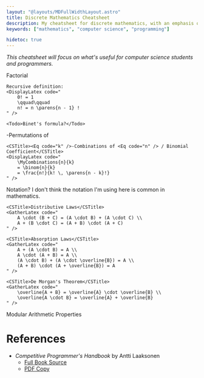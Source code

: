 ```yaml
---
layout: "@layouts/MDFullWidthLayout.astro"
title: Discrete Mathematics Cheatsheet
description: My cheatsheet for discrete mathematics, with an emphasis on material useful for computer science.
keywords: ["mathematics", "computer science", "programming"]

hidetoc: true
---
```






*This cheatsheet will focus on what's useful for computer science students and programmers.*

<CheatsheetBlock>

<CSFrame>
    <CSTitle>Factorial</CSTitle>
    <GatherLatex code="
        n!
        = \prod_{k = 1}^n{k}
        = 1 \times 2 \times 3 \times \dots \times (n-2) \times (n-1) \times n,
        \\
        \forall n \in \mathbb{Z} : n > 0.
        \qquad\qquad
        0! = 1
    " />

    Recursive definition:
    <DisplayLatex code="
        0! = 1
        \qquad\qquad
        n! = n \parens{n - 1} !
    " />

    <Todo>Binet's formula?</Todo>
</CSFrame>

<CSFrame>
    <CSTitle><Eq code="k" />-Permutations of <Eq code="n" /></CSTitle>
    <DisplayLatex code="
        \MyPermutations{n}{k}
        = \frac{n!}{\parens{n - k}!}
    " />

    <CSTitle><Eq code="k" />-Combinations of <Eq code="n" /> / Binomial Coefficient</CSTitle>
    <DisplayLatex code="
        \MyCombinations{n}{k}
        = \binom{n}{k}
        = \frac{n!}{k! \, \parens{n - k}!}
    " />
</CSFrame>

<CSFrame>
    <Todo>Notation? I don't think the notation I'm using here is common in mathematics.</Todo>

    <CSTitle>Distributive Laws</CSTitle>
    <GatherLatex code="
        A \cdot (B + C) = (A \cdot B) + (A \cdot C) \\
        A + (B \cdot C) = (A + B) \cdot (A + C)
    " />

    <CSTitle>Absorption Laws</CSTitle>
    <GatherLatex code="
        A + (A \cdot B) = A \\
        A \cdot (A + B) = A \\
        (A \cdot B) + (A \cdot \overline{B}) = A \\
        (A + B) \cdot (A + \overline{B}) = A
    " />

    <CSTitle>De Morgan's Theorem</CSTitle>
    <GatherLatex code="
        \overline{A + B} = \overline{A} \cdot \overline{B} \\
        \overline{A \cdot B} = \overline{A} + \overline{B}
    " />
</CSFrame>

<CSFrame>
    <CSTitle>Modular Arithmetic Properties</CSTitle>
    <AlignLatex code="
        \parens{a + b} \bmod m
            &= \parens{\parens{a \bmod m} + \parens{b \bmod m}} \bmod m
            \\
        \parens{a - b} \bmod m
            &= \parens{\parens{a \bmod m} - \parens{b \bmod m}} \bmod m
            \\
        \parens{a \times b} \bmod m
            &= \parens{\parens{a \bmod m} \parens{b \bmod m}} \bmod m
    " />
</CSFrame>

</CheatsheetBlock>


# References

- *Competitive Programmer's Handbook* by Antti Laaksonen
    - [Full Book Source](https://github.com/pllk/cphb/)
    - [PDF Copy](https://cses.fi/book/book.pdf)

